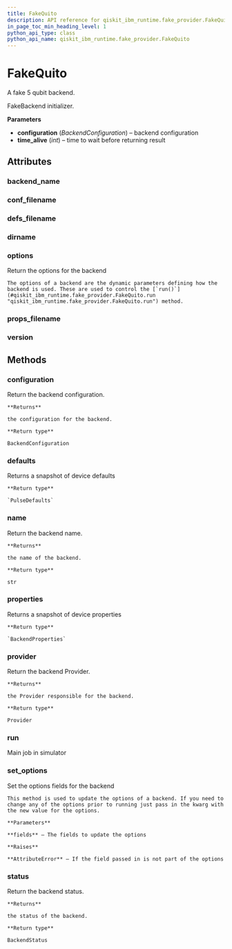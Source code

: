 ```yaml
---
title: FakeQuito
description: API reference for qiskit_ibm_runtime.fake_provider.FakeQuito
in_page_toc_min_heading_level: 1
python_api_type: class
python_api_name: qiskit_ibm_runtime.fake_provider.FakeQuito
---
```


# FakeQuito

<Class id="qiskit_ibm_runtime.fake_provider.FakeQuito" isDedicatedPage={true} github="https://github.com/Qiskit/qiskit-ibm-runtime/tree/main/qiskit_ibm_runtime/fake_provider/backends/quito/fake_quito.py#L31-L38" signature="FakeQuito" modifiers="class">
  A fake 5 qubit backend.

  FakeBackend initializer.

  **Parameters**

  *   **configuration** (*BackendConfiguration*) – backend configuration
  *   **time\_alive** (*int*) – time to wait before returning result

  ## Attributes

  ### backend\_name

  <Attribute id="qiskit_ibm_runtime.fake_provider.FakeQuito.backend_name" attributeValue="'fake_quito'" />

  ### conf\_filename

  <Attribute id="qiskit_ibm_runtime.fake_provider.FakeQuito.conf_filename" attributeValue="'conf_quito.json'" />

  ### defs\_filename

  <Attribute id="qiskit_ibm_runtime.fake_provider.FakeQuito.defs_filename" attributeValue="'defs_quito.json'" />

  ### dirname

  <Attribute id="qiskit_ibm_runtime.fake_provider.FakeQuito.dirname" attributeValue="'/home/runner/work/qiskit-ibm-runtime/qiskit-ibm-runtime/qiskit_ibm_runtime/fake_provider/backends/quito'" />

  ### options

  <Attribute id="qiskit_ibm_runtime.fake_provider.FakeQuito.options">
    Return the options for the backend

    The options of a backend are the dynamic parameters defining how the backend is used. These are used to control the [`run()`](#qiskit_ibm_runtime.fake_provider.FakeQuito.run "qiskit_ibm_runtime.fake_provider.FakeQuito.run") method.
  </Attribute>

  ### props\_filename

  <Attribute id="qiskit_ibm_runtime.fake_provider.FakeQuito.props_filename" attributeValue="'props_quito.json'" />

  ### version

  <Attribute id="qiskit_ibm_runtime.fake_provider.FakeQuito.version" attributeValue="1" />

  ## Methods

  ### configuration

  <Function id="qiskit_ibm_runtime.fake_provider.FakeQuito.configuration" signature="configuration()">
    Return the backend configuration.

    **Returns**

    the configuration for the backend.

    **Return type**

    BackendConfiguration
  </Function>

  ### defaults

  <Function id="qiskit_ibm_runtime.fake_provider.FakeQuito.defaults" github="https://github.com/Qiskit/qiskit-ibm-runtime/tree/main/qiskit_ibm_runtime/fake_provider/fake_pulse_backend.py#L29-L33" signature="defaults()">
    Returns a snapshot of device defaults

    **Return type**

    `PulseDefaults`
  </Function>

  ### name

  <Function id="qiskit_ibm_runtime.fake_provider.FakeQuito.name" signature="name()">
    Return the backend name.

    **Returns**

    the name of the backend.

    **Return type**

    str
  </Function>

  ### properties

  <Function id="qiskit_ibm_runtime.fake_provider.FakeQuito.properties" github="https://github.com/Qiskit/qiskit-ibm-runtime/tree/main/qiskit_ibm_runtime/fake_provider/fake_qasm_backend.py#L43-L47" signature="properties()">
    Returns a snapshot of device properties

    **Return type**

    `BackendProperties`
  </Function>

  ### provider

  <Function id="qiskit_ibm_runtime.fake_provider.FakeQuito.provider" signature="provider()">
    Return the backend Provider.

    **Returns**

    the Provider responsible for the backend.

    **Return type**

    Provider
  </Function>

  ### run

  <Function id="qiskit_ibm_runtime.fake_provider.FakeQuito.run" github="https://github.com/Qiskit/qiskit-ibm-runtime/tree/main/qiskit_ibm_runtime/fake_provider/fake_backend.py#L744-L775" signature="run(run_input, **kwargs)">
    Main job in simulator
  </Function>

  ### set\_options

  <Function id="qiskit_ibm_runtime.fake_provider.FakeQuito.set_options" signature="set_options(**fields)">
    Set the options fields for the backend

    This method is used to update the options of a backend. If you need to change any of the options prior to running just pass in the kwarg with the new value for the options.

    **Parameters**

    **fields** – The fields to update the options

    **Raises**

    **AttributeError** – If the field passed in is not part of the options
  </Function>

  ### status

  <Function id="qiskit_ibm_runtime.fake_provider.FakeQuito.status" signature="status()">
    Return the backend status.

    **Returns**

    the status of the backend.

    **Return type**

    BackendStatus
  </Function>
</Class>

